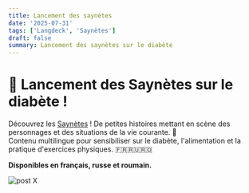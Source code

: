 ```yaml
---
title: Lancement des saynètes
date: '2025-07-31'
tags: ['Langdeck', 'Saynètes']
draft: false
summary: Lancement des saynètes sur le diabète
---
```


# 🚀 Lancement des Saynètes sur le diabète ! 

Découvrez les [Saynètes](https://www.saynetes.fr/) ! De petites histoires mettant en scène des personnages et des situations de la vie courante. 💬<br/>Contenu multilingue pour sensibiliser sur le diabète, l&#39;alimentation et la pratique d&#39;exercices physiques. 🇫🇷🇷🇺🇷🇴 

**Disponibles en français, russe et roumain.**

![post X](https://pbs.twimg.com/media/Gw35r8eXcAAHSgN?format=jpg&name=small)
